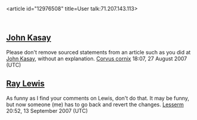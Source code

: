 <article id="12976508" title=User talk:71.207.143.113>
	<talkpage id="12976508" title="User talk:71.207.143.113">
==[[John Kasay]]==
Please don't remove sourced statements from an article such as you did at [[John Kasay]], without an explanation.  [[User:Corvus cornix|Corvus cornix]] 18:07, 27 August 2007 (UTC)

==[[Ray Lewis]]==
As funny as I find your comments on Lewis, don't do that. It may be funny, but now someone (me) has to go back and revert the changes. [[User:Lesserm|Lesserm]] 20:52, 13 September 2007 (UTC)
	</talkpage>
</article>